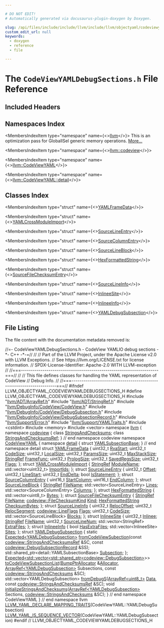 ```yaml
---

# DO NOT EDIT!
# Automatically generated via docusaurus-plugin-doxygen by Doxygen.

slug: /api/files/include/include/llvm/include/llvm/objectyaml/codeviewyamldebugsections-h
custom_edit_url: null
keywords:
  - doxygen
  - reference
  - file

---
```





# The `CodeViewYAMLDebugSections.h` File Reference

<DoxygenPage pluginConfig={pluginConfig}>



## Included Headers

<IncludesList>
<IncludesListItem
  filePath="llvm/ADT/ArrayRef.h"
  permalink="/docs/api/files/include/include/llvm/include/llvm/adt/arrayref-h"
  isLocal="true" />
<IncludesListItem
  filePath="llvm/ADT/StringRef.h"
  permalink="/docs/api/files/include/include/llvm/include/llvm/adt/stringref-h"
  isLocal="true" />
<IncludesListItem
  filePath="llvm/DebugInfo/CodeView/CodeView.h"
  permalink="/docs/api/files/include/include/llvm/include/llvm/debuginfo/include/llvm/debuginfo/codeview/codeview-h"
  isLocal="true" />
<IncludesListItem
  filePath="llvm/DebugInfo/CodeView/DebugSubsection.h"
  permalink="/docs/api/files/include/include/llvm/include/llvm/debuginfo/include/llvm/debuginfo/codeview/debugsubsection-h"
  isLocal="true" />
<IncludesListItem
  filePath="llvm/DebugInfo/CodeView/DebugSubsectionRecord.h"
  permalink="/docs/api/files/include/include/llvm/include/llvm/debuginfo/include/llvm/debuginfo/codeview/debugsubsectionrecord-h"
  isLocal="true" />
<IncludesListItem
  filePath="llvm/Support/Error.h"
  permalink="/docs/api/files/include/include/llvm/include/llvm/support/error-h"
  isLocal="true" />
<IncludesListItem
  filePath="llvm/Support/YAMLTraits.h"
  permalink="/docs/api/files/include/include/llvm/include/llvm/support/yamltraits-h"
  isLocal="true" />
<IncludesListItem
  filePath="cstdint"
  permalink=""
  isLocal="false" />
<IncludesListItem
  filePath="memory"
  permalink=""
  isLocal="false" />
<IncludesListItem
  filePath="vector"
  permalink=""
  isLocal="false" />
</IncludesList>

## Namespaces Index

<MembersIndex>

<MembersIndexItem
  type="namespace"
  name={<><a href="/docs/api/namespaces/llvm">llvm</a></>}>
This is an optimization pass for GlobalISel generic memory operations. <a href="/docs/api/namespaces/llvm/#details">More...</a>
</MembersIndexItem>

<MembersIndexItem
  type="namespace"
  name={<><a href="/docs/api/namespaces/llvm/codeview">llvm::codeview</a></>}>
</MembersIndexItem>

<MembersIndexItem
  type="namespace"
  name={<><a href="/docs/api/namespaces/llvm/codeviewyaml">llvm::CodeViewYAML</a></>}>
</MembersIndexItem>

<MembersIndexItem
  type="namespace"
  name={<><a href="/docs/api/namespaces/llvm/codeviewyaml/detail">llvm::CodeViewYAML::detail</a></>}>
</MembersIndexItem>

</MembersIndex>

## Classes Index

<MembersIndex>

<MembersIndexItem
  type="struct"
  name={<><a href="/docs/api/structs/llvm/codeviewyaml/yamlframedata">YAMLFrameData</a></>}>
</MembersIndexItem>

<MembersIndexItem
  type="struct"
  name={<><a href="/docs/api/structs/llvm/codeviewyaml/yamlcrossmoduleimport">YAMLCrossModuleImport</a></>}>
</MembersIndexItem>

<MembersIndexItem
  type="struct"
  name={<><a href="/docs/api/structs/llvm/codeviewyaml/sourcelineentry">SourceLineEntry</a></>}>
</MembersIndexItem>

<MembersIndexItem
  type="struct"
  name={<><a href="/docs/api/structs/llvm/codeviewyaml/sourcecolumnentry">SourceColumnEntry</a></>}>
</MembersIndexItem>

<MembersIndexItem
  type="struct"
  name={<><a href="/docs/api/structs/llvm/codeviewyaml/sourcelineblock">SourceLineBlock</a></>}>
</MembersIndexItem>

<MembersIndexItem
  type="struct"
  name={<><a href="/docs/api/structs/llvm/codeviewyaml/hexformattedstring">HexFormattedString</a></>}>
</MembersIndexItem>

<MembersIndexItem
  type="struct"
  name={<><a href="/docs/api/structs/llvm/codeviewyaml/sourcefilechecksumentry">SourceFileChecksumEntry</a></>}>
</MembersIndexItem>

<MembersIndexItem
  type="struct"
  name={<><a href="/docs/api/structs/llvm/codeviewyaml/sourcelineinfo">SourceLineInfo</a></>}>
</MembersIndexItem>

<MembersIndexItem
  type="struct"
  name={<><a href="/docs/api/structs/llvm/codeviewyaml/inlineesite">InlineeSite</a></>}>
</MembersIndexItem>

<MembersIndexItem
  type="struct"
  name={<><a href="/docs/api/structs/llvm/codeviewyaml/inlineeinfo">InlineeInfo</a></>}>
</MembersIndexItem>

<MembersIndexItem
  type="struct"
  name={<><a href="/docs/api/structs/llvm/codeviewyaml/yamldebugsubsection">YAMLDebugSubsection</a></>}>
</MembersIndexItem>

</MembersIndex>


## File Listing

The file content with the documentation metadata removed is:

<ProgramListing>

<Link id="l00001" /><CodeLine lineNumber="1"><span class="doxyHighlightComment">//=- CodeViewYAMLDebugSections.h - CodeView YAMLIO debug sections -&#42;- C++ -&#42;-=//</span></CodeLine>
<Link id="l00002" /><CodeLine lineNumber="2"><span class="doxyHighlightComment">//</span></CodeLine>
<Link id="l00003" /><CodeLine lineNumber="3"><span class="doxyHighlightComment">// Part of the LLVM Project, under the Apache License v2.0 with LLVM Exceptions.</span></CodeLine>
<Link id="l00004" /><CodeLine lineNumber="4"><span class="doxyHighlightComment">// See https://llvm.org/LICENSE.txt for license information.</span></CodeLine>
<Link id="l00005" /><CodeLine lineNumber="5"><span class="doxyHighlightComment">// SPDX-License-Identifier: Apache-2.0 WITH LLVM-exception</span></CodeLine>
<Link id="l00006" /><CodeLine lineNumber="6"><span class="doxyHighlightComment">//</span></CodeLine>
<Link id="l00007" /><CodeLine lineNumber="7"><span class="doxyHighlightComment">//===----------------------------------------------------------------------===//</span></CodeLine>
<Link id="l00008" /><CodeLine lineNumber="8"><span class="doxyHighlightComment">//</span></CodeLine>
<Link id="l00009" /><CodeLine lineNumber="9"><span class="doxyHighlightComment">// This file defines classes for handling the YAML representation of CodeView</span></CodeLine>
<Link id="l00010" /><CodeLine lineNumber="10"><span class="doxyHighlightComment">// Debug Info.</span></CodeLine>
<Link id="l00011" /><CodeLine lineNumber="11"><span class="doxyHighlightComment">//</span></CodeLine>
<Link id="l00012" /><CodeLine lineNumber="12"><span class="doxyHighlightComment">//===----------------------------------------------------------------------===//</span></CodeLine>
<Link id="l00013" /><CodeLine lineNumber="13"></CodeLine>
<Link id="l00014" /><CodeLine lineNumber="14"><span class="doxyHighlightPreprocessor">#ifndef LLVM&#95;OBJECTYAML&#95;CODEVIEWYAMLDEBUGSECTIONS&#95;H</span></CodeLine>
<Link id="l00015" /><CodeLine lineNumber="15"><span class="doxyHighlightPreprocessor">#define LLVM&#95;OBJECTYAML&#95;CODEVIEWYAMLDEBUGSECTIONS&#95;H</span></CodeLine>
<Link id="l00016" /><CodeLine lineNumber="16"></CodeLine>
<Link id="l00017" /><CodeLine lineNumber="17"><span class="doxyHighlightPreprocessor">#include &quot;<a href="/docs/api/files/include/include/llvm/include/llvm/adt/arrayref-h">llvm/ADT/ArrayRef.h</a>&quot;</span></CodeLine>
<Link id="l00018" /><CodeLine lineNumber="18"><span class="doxyHighlightPreprocessor">#include &quot;<a href="/docs/api/files/include/include/llvm/include/llvm/adt/stringref-h">llvm/ADT/StringRef.h</a>&quot;</span></CodeLine>
<Link id="l00019" /><CodeLine lineNumber="19"><span class="doxyHighlightPreprocessor">#include &quot;<a href="/docs/api/files/include/include/llvm/include/llvm/debuginfo/include/llvm/debuginfo/codeview/codeview-h">llvm/DebugInfo/CodeView/CodeView.h</a>&quot;</span></CodeLine>
<Link id="l00020" /><CodeLine lineNumber="20"><span class="doxyHighlightPreprocessor">#include &quot;<a href="/docs/api/files/include/include/llvm/include/llvm/debuginfo/include/llvm/debuginfo/codeview/debugsubsection-h">llvm/DebugInfo/CodeView/DebugSubsection.h</a>&quot;</span></CodeLine>
<Link id="l00021" /><CodeLine lineNumber="21"><span class="doxyHighlightPreprocessor">#include &quot;<a href="/docs/api/files/include/include/llvm/include/llvm/debuginfo/include/llvm/debuginfo/codeview/debugsubsectionrecord-h">llvm/DebugInfo/CodeView/DebugSubsectionRecord.h</a>&quot;</span></CodeLine>
<Link id="l00022" /><CodeLine lineNumber="22"><span class="doxyHighlightPreprocessor">#include &quot;<a href="/docs/api/files/include/include/llvm/include/llvm/support/error-h">llvm/Support/Error.h</a>&quot;</span></CodeLine>
<Link id="l00023" /><CodeLine lineNumber="23"><span class="doxyHighlightPreprocessor">#include &quot;<a href="/docs/api/files/include/include/llvm/include/llvm/support/yamltraits-h">llvm/Support/YAMLTraits.h</a>&quot;</span></CodeLine>
<Link id="l00024" /><CodeLine lineNumber="24"><span class="doxyHighlightPreprocessor">#include &lt;cstdint&gt;</span></CodeLine>
<Link id="l00025" /><CodeLine lineNumber="25"><span class="doxyHighlightPreprocessor">#include &lt;memory&gt;</span></CodeLine>
<Link id="l00026" /><CodeLine lineNumber="26"><span class="doxyHighlightPreprocessor">#include &lt;vector&gt;</span></CodeLine>
<Link id="l00027" /><CodeLine lineNumber="27"></CodeLine>
<Link id="l00028" /><CodeLine lineNumber="28"><span class="doxyHighlightKeyword">namespace </span><span class="doxyHighlight"><a href="/docs/api/namespaces/llvm">llvm</a> &#123;</span></CodeLine>
<Link id="l00029" /><CodeLine lineNumber="29"></CodeLine>
<Link id="l00030" /><CodeLine lineNumber="30"><span class="doxyHighlightKeyword">namespace </span><span class="doxyHighlight"><a href="/docs/api/namespaces/llvm/codeview">codeview</a> &#123;</span></CodeLine>
<Link id="l00031" /><CodeLine lineNumber="31"></CodeLine>
<Link id="l00032" /><CodeLine lineNumber="32"><span class="doxyHighlightKeyword">class </span><span class="doxyHighlight"><a href="/docs/api/classes/llvm/codeview/stringsandchecksums">StringsAndChecksums</a>;</span></CodeLine>
<Link id="l00033" /><CodeLine lineNumber="33"><span class="doxyHighlightKeyword">class </span><span class="doxyHighlight"><a href="/docs/api/classes/llvm/codeview/stringsandchecksumsref">StringsAndChecksumsRef</a>;</span></CodeLine>
<Link id="l00034" /><CodeLine lineNumber="34"></CodeLine>
<Link id="l00035" /><CodeLine lineNumber="35"><span class="doxyHighlight">&#125; </span><span class="doxyHighlightComment">// end namespace codeview</span></CodeLine>
<Link id="l00036" /><CodeLine lineNumber="36"></CodeLine>
<Link id="l00037" /><CodeLine lineNumber="37" lineLink="/docs/api/namespaces/llvm/codeviewyaml"><span class="doxyHighlightKeyword">namespace </span><span class="doxyHighlight"><a href="/docs/api/namespaces/llvm/codeviewyaml">CodeViewYAML</a> &#123;</span></CodeLine>
<Link id="l00038" /><CodeLine lineNumber="38"></CodeLine>
<Link id="l00039" /><CodeLine lineNumber="39" lineLink="/docs/api/namespaces/llvm/codeviewyaml/detail"><span class="doxyHighlightKeyword">namespace </span><span class="doxyHighlight"><a href="/docs/api/namespaces/detail">detail</a> &#123;</span></CodeLine>
<Link id="l00040" /><CodeLine lineNumber="40"></CodeLine>
<Link id="l00041" /><CodeLine lineNumber="41"><span class="doxyHighlightKeyword">struct </span><span class="doxyHighlight"><a href="/docs/api/structs/llvm/codeviewyaml/detail/yamlsubsectionbase">YAMLSubsectionBase</a>;</span></CodeLine>
<Link id="l00042" /><CodeLine lineNumber="42"></CodeLine>
<Link id="l00043" /><CodeLine lineNumber="43"><span class="doxyHighlight">&#125; </span><span class="doxyHighlightComment">// end namespace detail</span></CodeLine>
<Link id="l00044" /><CodeLine lineNumber="44"></CodeLine>
<Link id="l00045" /><CodeLine lineNumber="45" lineLink="/docs/api/structs/llvm/codeviewyaml/yamlframedata"><span class="doxyHighlightKeyword">struct </span><span class="doxyHighlight"><a href="/docs/api/structs/llvm/codeviewyaml/yamlframedata">YAMLFrameData</a> &#123;</span></CodeLine>
<Link id="l00046" /><CodeLine lineNumber="46" lineLink="/docs/api/structs/llvm/codeviewyaml/yamlframedata/#a4054f3bf2e038f51a954a9f04de16838"><span class="doxyHighlight">  uint32&#95;t <a href="/docs/api/structs/llvm/codeviewyaml/yamlframedata/#a4054f3bf2e038f51a954a9f04de16838">RvaStart</a>;</span></CodeLine>
<Link id="l00047" /><CodeLine lineNumber="47" lineLink="/docs/api/structs/llvm/codeviewyaml/yamlframedata/#abf49a56b9e58768e39418bc61e4aca8b"><span class="doxyHighlight">  uint32&#95;t <a href="/docs/api/structs/llvm/codeviewyaml/yamlframedata/#abf49a56b9e58768e39418bc61e4aca8b">CodeSize</a>;</span></CodeLine>
<Link id="l00048" /><CodeLine lineNumber="48" lineLink="/docs/api/structs/llvm/codeviewyaml/yamlframedata/#acbad2edcfab6a6b06a72a48e9d92bab9"><span class="doxyHighlight">  uint32&#95;t <a href="/docs/api/structs/llvm/codeviewyaml/yamlframedata/#acbad2edcfab6a6b06a72a48e9d92bab9">LocalSize</a>;</span></CodeLine>
<Link id="l00049" /><CodeLine lineNumber="49" lineLink="/docs/api/structs/llvm/codeviewyaml/yamlframedata/#afc7d14532f426554fd5582ddc7894322"><span class="doxyHighlight">  uint32&#95;t <a href="/docs/api/structs/llvm/codeviewyaml/yamlframedata/#afc7d14532f426554fd5582ddc7894322">ParamsSize</a>;</span></CodeLine>
<Link id="l00050" /><CodeLine lineNumber="50" lineLink="/docs/api/structs/llvm/codeviewyaml/yamlframedata/#a3152b3bd2fb17bdae0f436799cb4d5e8"><span class="doxyHighlight">  uint32&#95;t <a href="/docs/api/structs/llvm/codeviewyaml/yamlframedata/#a3152b3bd2fb17bdae0f436799cb4d5e8">MaxStackSize</a>;</span></CodeLine>
<Link id="l00051" /><CodeLine lineNumber="51" lineLink="/docs/api/structs/llvm/codeviewyaml/yamlframedata/#a3095b5e3ed40ba632ed26d507d2b9251"><span class="doxyHighlight">  <a href="/docs/api/classes/llvm/stringref">StringRef</a> <a href="/docs/api/structs/llvm/codeviewyaml/yamlframedata/#a3095b5e3ed40ba632ed26d507d2b9251">FrameFunc</a>;</span></CodeLine>
<Link id="l00052" /><CodeLine lineNumber="52" lineLink="/docs/api/structs/llvm/codeviewyaml/yamlframedata/#aaba0a7c3da5f76b8b2d2beb7edc2f77c"><span class="doxyHighlight">  uint32&#95;t <a href="/docs/api/structs/llvm/codeviewyaml/yamlframedata/#aaba0a7c3da5f76b8b2d2beb7edc2f77c">PrologSize</a>;</span></CodeLine>
<Link id="l00053" /><CodeLine lineNumber="53" lineLink="/docs/api/structs/llvm/codeviewyaml/yamlframedata/#a2193c800cd0f7af0a646f3d86851ed32"><span class="doxyHighlight">  uint32&#95;t <a href="/docs/api/structs/llvm/codeviewyaml/yamlframedata/#a2193c800cd0f7af0a646f3d86851ed32">SavedRegsSize</a>;</span></CodeLine>
<Link id="l00054" /><CodeLine lineNumber="54" lineLink="/docs/api/structs/llvm/codeviewyaml/yamlframedata/#a2f71245bade02a59ba1fb0bb47a18ea0"><span class="doxyHighlight">  uint32&#95;t <a href="/docs/api/structs/llvm/codeviewyaml/yamlframedata/#a2f71245bade02a59ba1fb0bb47a18ea0">Flags</a>;</span></CodeLine>
<Link id="l00055" /><CodeLine lineNumber="55"><span class="doxyHighlight">&#125;;</span></CodeLine>
<Link id="l00056" /><CodeLine lineNumber="56"></CodeLine>
<Link id="l00057" /><CodeLine lineNumber="57" lineLink="/docs/api/structs/llvm/codeviewyaml/yamlcrossmoduleimport"><span class="doxyHighlightKeyword">struct </span><span class="doxyHighlight"><a href="/docs/api/structs/llvm/codeviewyaml/yamlcrossmoduleimport">YAMLCrossModuleImport</a> &#123;</span></CodeLine>
<Link id="l00058" /><CodeLine lineNumber="58" lineLink="/docs/api/structs/llvm/codeviewyaml/yamlcrossmoduleimport/#ae01cb7b24bdcefb2f30538eed4745288"><span class="doxyHighlight">  <a href="/docs/api/classes/llvm/stringref">StringRef</a> <a href="/docs/api/structs/llvm/codeviewyaml/yamlcrossmoduleimport/#ae01cb7b24bdcefb2f30538eed4745288">ModuleName</a>;</span></CodeLine>
<Link id="l00059" /><CodeLine lineNumber="59" lineLink="/docs/api/structs/llvm/codeviewyaml/yamlcrossmoduleimport/#a6ea847a7095312b55e332fd5845c644b"><span class="doxyHighlight">  std::vector&lt;uint32&#95;t&gt; <a href="/docs/api/structs/llvm/codeviewyaml/yamlcrossmoduleimport/#a6ea847a7095312b55e332fd5845c644b">ImportIds</a>;</span></CodeLine>
<Link id="l00060" /><CodeLine lineNumber="60"><span class="doxyHighlight">&#125;;</span></CodeLine>
<Link id="l00061" /><CodeLine lineNumber="61"></CodeLine>
<Link id="l00062" /><CodeLine lineNumber="62" lineLink="/docs/api/structs/llvm/codeviewyaml/sourcelineentry"><span class="doxyHighlightKeyword">struct </span><span class="doxyHighlight"><a href="/docs/api/structs/llvm/codeviewyaml/sourcelineentry">SourceLineEntry</a> &#123;</span></CodeLine>
<Link id="l00063" /><CodeLine lineNumber="63" lineLink="/docs/api/structs/llvm/codeviewyaml/sourcelineentry/#a6191c454954b7bfe97a75d8f1920551d"><span class="doxyHighlight">  uint32&#95;t <a href="/docs/api/structs/llvm/codeviewyaml/sourcelineentry/#a6191c454954b7bfe97a75d8f1920551d">Offset</a>;</span></CodeLine>
<Link id="l00064" /><CodeLine lineNumber="64" lineLink="/docs/api/structs/llvm/codeviewyaml/sourcelineentry/#a3f44042fdcf282e52ebaac1cc2c21fc4"><span class="doxyHighlight">  uint32&#95;t <a href="/docs/api/structs/llvm/codeviewyaml/sourcelineentry/#a3f44042fdcf282e52ebaac1cc2c21fc4">LineStart</a>;</span></CodeLine>
<Link id="l00065" /><CodeLine lineNumber="65" lineLink="/docs/api/structs/llvm/codeviewyaml/sourcelineentry/#ae1c550d6c2aedbd855557964779bc2c1"><span class="doxyHighlight">  uint32&#95;t <a href="/docs/api/structs/llvm/codeviewyaml/sourcelineentry/#ae1c550d6c2aedbd855557964779bc2c1">EndDelta</a>;</span></CodeLine>
<Link id="l00066" /><CodeLine lineNumber="66" lineLink="/docs/api/structs/llvm/codeviewyaml/sourcelineentry/#a452d8b66a8e6830a666cee1cbd1ca345"><span class="doxyHighlight">  </span><span class="doxyHighlightKeywordType">bool</span><span class="doxyHighlight"> <a href="/docs/api/structs/llvm/codeviewyaml/sourcelineentry/#a452d8b66a8e6830a666cee1cbd1ca345">IsStatement</a>;</span></CodeLine>
<Link id="l00067" /><CodeLine lineNumber="67"><span class="doxyHighlight">&#125;;</span></CodeLine>
<Link id="l00068" /><CodeLine lineNumber="68"></CodeLine>
<Link id="l00069" /><CodeLine lineNumber="69" lineLink="/docs/api/structs/llvm/codeviewyaml/sourcecolumnentry"><span class="doxyHighlightKeyword">struct </span><span class="doxyHighlight"><a href="/docs/api/structs/llvm/codeviewyaml/sourcecolumnentry">SourceColumnEntry</a> &#123;</span></CodeLine>
<Link id="l00070" /><CodeLine lineNumber="70" lineLink="/docs/api/structs/llvm/codeviewyaml/sourcecolumnentry/#a81c37802f5829d374ec19add77f620ed"><span class="doxyHighlight">  uint16&#95;t <a href="/docs/api/structs/llvm/codeviewyaml/sourcecolumnentry/#a81c37802f5829d374ec19add77f620ed">StartColumn</a>;</span></CodeLine>
<Link id="l00071" /><CodeLine lineNumber="71" lineLink="/docs/api/structs/llvm/codeviewyaml/sourcecolumnentry/#a6e4bdcd72f69d91da11cd0d1d71531ea"><span class="doxyHighlight">  uint16&#95;t <a href="/docs/api/structs/llvm/codeviewyaml/sourcecolumnentry/#a6e4bdcd72f69d91da11cd0d1d71531ea">EndColumn</a>;</span></CodeLine>
<Link id="l00072" /><CodeLine lineNumber="72"><span class="doxyHighlight">&#125;;</span></CodeLine>
<Link id="l00073" /><CodeLine lineNumber="73"></CodeLine>
<Link id="l00074" /><CodeLine lineNumber="74" lineLink="/docs/api/structs/llvm/codeviewyaml/sourcelineblock"><span class="doxyHighlightKeyword">struct </span><span class="doxyHighlight"><a href="/docs/api/structs/llvm/codeviewyaml/sourcelineblock">SourceLineBlock</a> &#123;</span></CodeLine>
<Link id="l00075" /><CodeLine lineNumber="75" lineLink="/docs/api/structs/llvm/codeviewyaml/sourcelineblock/#acb6ce028f8b34cf6ce67bfdf02a6db73"><span class="doxyHighlight">  <a href="/docs/api/classes/llvm/stringref">StringRef</a> <a href="/docs/api/structs/llvm/codeviewyaml/sourcelineblock/#acb6ce028f8b34cf6ce67bfdf02a6db73">FileName</a>;</span></CodeLine>
<Link id="l00076" /><CodeLine lineNumber="76" lineLink="/docs/api/structs/llvm/codeviewyaml/sourcelineblock/#a31e4a9aee250ea550111ce073063fc8f"><span class="doxyHighlight">  std::vector&lt;SourceLineEntry&gt; <a href="/docs/api/structs/llvm/codeviewyaml/sourcelineblock/#a31e4a9aee250ea550111ce073063fc8f">Lines</a>;</span></CodeLine>
<Link id="l00077" /><CodeLine lineNumber="77" lineLink="/docs/api/structs/llvm/codeviewyaml/sourcelineblock/#a75b7b29c3bc8e85540c44f8af7329849"><span class="doxyHighlight">  std::vector&lt;SourceColumnEntry&gt; <a href="/docs/api/structs/llvm/codeviewyaml/sourcelineblock/#a75b7b29c3bc8e85540c44f8af7329849">Columns</a>;</span></CodeLine>
<Link id="l00078" /><CodeLine lineNumber="78"><span class="doxyHighlight">&#125;;</span></CodeLine>
<Link id="l00079" /><CodeLine lineNumber="79"></CodeLine>
<Link id="l00080" /><CodeLine lineNumber="80" lineLink="/docs/api/structs/llvm/codeviewyaml/hexformattedstring"><span class="doxyHighlightKeyword">struct </span><span class="doxyHighlight"><a href="/docs/api/structs/llvm/codeviewyaml/hexformattedstring">HexFormattedString</a> &#123;</span></CodeLine>
<Link id="l00081" /><CodeLine lineNumber="81" lineLink="/docs/api/structs/llvm/codeviewyaml/hexformattedstring/#a4070c1dc774740f1cd78d8d6c3eef096"><span class="doxyHighlight">  std::vector&lt;uint8&#95;t&gt; <a href="/docs/api/structs/llvm/codeviewyaml/hexformattedstring/#a4070c1dc774740f1cd78d8d6c3eef096">Bytes</a>;</span></CodeLine>
<Link id="l00082" /><CodeLine lineNumber="82"><span class="doxyHighlight">&#125;;</span></CodeLine>
<Link id="l00083" /><CodeLine lineNumber="83"></CodeLine>
<Link id="l00084" /><CodeLine lineNumber="84" lineLink="/docs/api/structs/llvm/codeviewyaml/sourcefilechecksumentry"><span class="doxyHighlightKeyword">struct </span><span class="doxyHighlight"><a href="/docs/api/structs/llvm/codeviewyaml/sourcefilechecksumentry">SourceFileChecksumEntry</a> &#123;</span></CodeLine>
<Link id="l00085" /><CodeLine lineNumber="85" lineLink="/docs/api/structs/llvm/codeviewyaml/sourcefilechecksumentry/#a0498bf5d776c8d2272f6492fe1913e5e"><span class="doxyHighlight">  <a href="/docs/api/classes/llvm/stringref">StringRef</a> <a href="/docs/api/structs/llvm/codeviewyaml/sourcefilechecksumentry/#a0498bf5d776c8d2272f6492fe1913e5e">FileName</a>;</span></CodeLine>
<Link id="l00086" /><CodeLine lineNumber="86" lineLink="/docs/api/structs/llvm/codeviewyaml/sourcefilechecksumentry/#a89857753a65ca976e3d146f9ea4a65fb"><span class="doxyHighlight">  <a href="/docs/api/namespaces/llvm/codeview/#ac62eaa823ce96895afe82d6676aaae21">codeview::FileChecksumKind</a> <a href="/docs/api/structs/llvm/codeviewyaml/sourcefilechecksumentry/#a89857753a65ca976e3d146f9ea4a65fb">Kind</a>;</span></CodeLine>
<Link id="l00087" /><CodeLine lineNumber="87" lineLink="/docs/api/structs/llvm/codeviewyaml/sourcefilechecksumentry/#a582d06c7e67565db28743dd5198c2d45"><span class="doxyHighlight">  <a href="/docs/api/structs/llvm/codeviewyaml/hexformattedstring">HexFormattedString</a> <a href="/docs/api/structs/llvm/codeviewyaml/sourcefilechecksumentry/#a582d06c7e67565db28743dd5198c2d45">ChecksumBytes</a>;</span></CodeLine>
<Link id="l00088" /><CodeLine lineNumber="88"><span class="doxyHighlight">&#125;;</span></CodeLine>
<Link id="l00089" /><CodeLine lineNumber="89"></CodeLine>
<Link id="l00090" /><CodeLine lineNumber="90" lineLink="/docs/api/structs/llvm/codeviewyaml/sourcelineinfo"><span class="doxyHighlightKeyword">struct </span><span class="doxyHighlight"><a href="/docs/api/structs/llvm/codeviewyaml/sourcelineinfo">SourceLineInfo</a> &#123;</span></CodeLine>
<Link id="l00091" /><CodeLine lineNumber="91" lineLink="/docs/api/structs/llvm/codeviewyaml/sourcelineinfo/#a3455214c538a077e1cdf72b0d009d430"><span class="doxyHighlight">  uint32&#95;t <a href="/docs/api/structs/llvm/codeviewyaml/sourcelineinfo/#a3455214c538a077e1cdf72b0d009d430">RelocOffset</a>;</span></CodeLine>
<Link id="l00092" /><CodeLine lineNumber="92" lineLink="/docs/api/structs/llvm/codeviewyaml/sourcelineinfo/#a6632674cd82e7a16a20cb0c66a3a2d8c"><span class="doxyHighlight">  uint32&#95;t <a href="/docs/api/structs/llvm/codeviewyaml/sourcelineinfo/#a6632674cd82e7a16a20cb0c66a3a2d8c">RelocSegment</a>;</span></CodeLine>
<Link id="l00093" /><CodeLine lineNumber="93" lineLink="/docs/api/structs/llvm/codeviewyaml/sourcelineinfo/#aaff655f0db31687f7ba1137f31b82975"><span class="doxyHighlight">  <a href="/docs/api/namespaces/llvm/codeview/#a3871bade894b1a946ca1e99876b79b26">codeview::LineFlags</a> <a href="/docs/api/structs/llvm/codeviewyaml/sourcelineinfo/#aaff655f0db31687f7ba1137f31b82975">Flags</a>;</span></CodeLine>
<Link id="l00094" /><CodeLine lineNumber="94" lineLink="/docs/api/structs/llvm/codeviewyaml/sourcelineinfo/#a19ba08d7f51da7575183e9691fb23cb1"><span class="doxyHighlight">  uint32&#95;t <a href="/docs/api/structs/llvm/codeviewyaml/sourcelineinfo/#a19ba08d7f51da7575183e9691fb23cb1">CodeSize</a>;</span></CodeLine>
<Link id="l00095" /><CodeLine lineNumber="95" lineLink="/docs/api/structs/llvm/codeviewyaml/sourcelineinfo/#afa4a79d38adeb9998e551f5edbb609e9"><span class="doxyHighlight">  std::vector&lt;SourceLineBlock&gt; <a href="/docs/api/structs/llvm/codeviewyaml/sourcelineinfo/#afa4a79d38adeb9998e551f5edbb609e9">Blocks</a>;</span></CodeLine>
<Link id="l00096" /><CodeLine lineNumber="96"><span class="doxyHighlight">&#125;;</span></CodeLine>
<Link id="l00097" /><CodeLine lineNumber="97"></CodeLine>
<Link id="l00098" /><CodeLine lineNumber="98" lineLink="/docs/api/structs/llvm/codeviewyaml/inlineesite"><span class="doxyHighlightKeyword">struct </span><span class="doxyHighlight"><a href="/docs/api/structs/llvm/codeviewyaml/inlineesite">InlineeSite</a> &#123;</span></CodeLine>
<Link id="l00099" /><CodeLine lineNumber="99" lineLink="/docs/api/structs/llvm/codeviewyaml/inlineesite/#a7041601c51d9e4e14250821927a6f7a0"><span class="doxyHighlight">  uint32&#95;t <a href="/docs/api/structs/llvm/codeviewyaml/inlineesite/#a7041601c51d9e4e14250821927a6f7a0">Inlinee</a>;</span></CodeLine>
<Link id="l00100" /><CodeLine lineNumber="100" lineLink="/docs/api/structs/llvm/codeviewyaml/inlineesite/#a7a25f090b19c6af5eb30a92807f3cba5"><span class="doxyHighlight">  <a href="/docs/api/classes/llvm/stringref">StringRef</a> <a href="/docs/api/structs/llvm/codeviewyaml/inlineesite/#a7a25f090b19c6af5eb30a92807f3cba5">FileName</a>;</span></CodeLine>
<Link id="l00101" /><CodeLine lineNumber="101" lineLink="/docs/api/structs/llvm/codeviewyaml/inlineesite/#a75990582efd9f31f94437ddde62aea27"><span class="doxyHighlight">  uint32&#95;t <a href="/docs/api/structs/llvm/codeviewyaml/inlineesite/#a75990582efd9f31f94437ddde62aea27">SourceLineNum</a>;</span></CodeLine>
<Link id="l00102" /><CodeLine lineNumber="102" lineLink="/docs/api/structs/llvm/codeviewyaml/inlineesite/#a665c3e744566d092823c9af2d2ebc4ee"><span class="doxyHighlight">  std::vector&lt;StringRef&gt; <a href="/docs/api/structs/llvm/codeviewyaml/inlineesite/#a665c3e744566d092823c9af2d2ebc4ee">ExtraFiles</a>;</span></CodeLine>
<Link id="l00103" /><CodeLine lineNumber="103"><span class="doxyHighlight">&#125;;</span></CodeLine>
<Link id="l00104" /><CodeLine lineNumber="104"></CodeLine>
<Link id="l00105" /><CodeLine lineNumber="105" lineLink="/docs/api/structs/llvm/codeviewyaml/inlineeinfo"><span class="doxyHighlightKeyword">struct </span><span class="doxyHighlight"><a href="/docs/api/structs/llvm/codeviewyaml/inlineeinfo">InlineeInfo</a> &#123;</span></CodeLine>
<Link id="l00106" /><CodeLine lineNumber="106" lineLink="/docs/api/structs/llvm/codeviewyaml/inlineeinfo/#a3bb122ad127335f8d6136567fbafd5b3"><span class="doxyHighlight">  </span><span class="doxyHighlightKeywordType">bool</span><span class="doxyHighlight"> <a href="/docs/api/structs/llvm/codeviewyaml/inlineeinfo/#a3bb122ad127335f8d6136567fbafd5b3">HasExtraFiles</a>;</span></CodeLine>
<Link id="l00107" /><CodeLine lineNumber="107" lineLink="/docs/api/structs/llvm/codeviewyaml/inlineeinfo/#a2b9cae7183873c33da4fe8380da5279a"><span class="doxyHighlight">  std::vector&lt;InlineeSite&gt; <a href="/docs/api/structs/llvm/codeviewyaml/inlineeinfo/#a2b9cae7183873c33da4fe8380da5279a">Sites</a>;</span></CodeLine>
<Link id="l00108" /><CodeLine lineNumber="108"><span class="doxyHighlight">&#125;;</span></CodeLine>
<Link id="l00109" /><CodeLine lineNumber="109"></CodeLine>
<Link id="l00110" /><CodeLine lineNumber="110" lineLink="/docs/api/structs/llvm/codeviewyaml/yamldebugsubsection"><span class="doxyHighlightKeyword">struct </span><span class="doxyHighlight"><a href="/docs/api/structs/llvm/codeviewyaml/yamldebugsubsection">YAMLDebugSubsection</a> &#123;</span></CodeLine>
<Link id="l00111" /><CodeLine lineNumber="111"><span class="doxyHighlight">  </span><span class="doxyHighlightKeyword">static</span><span class="doxyHighlight"> <a href="/docs/api/classes/llvm/expected">Expected&lt;YAMLDebugSubsection&gt;</a></span></CodeLine>
<Link id="l00112" /><CodeLine lineNumber="112"><span class="doxyHighlight">  <a href="/docs/api/structs/llvm/codeviewyaml/yamldebugsubsection/#a2a570f48bce7d8c863a244ca22e05091">fromCodeViewSubection</a>(</span><span class="doxyHighlightKeyword">const</span><span class="doxyHighlight"> <a href="/docs/api/classes/llvm/codeview/stringsandchecksumsref">codeview::StringsAndChecksumsRef</a> &amp;SC,</span></CodeLine>
<Link id="l00113" /><CodeLine lineNumber="113"><span class="doxyHighlight">                        </span><span class="doxyHighlightKeyword">const</span><span class="doxyHighlight"> <a href="/docs/api/classes/llvm/codeview/debugsubsectionrecord">codeview::DebugSubsectionRecord</a> &amp;SS);</span></CodeLine>
<Link id="l00114" /><CodeLine lineNumber="114"></CodeLine>
<Link id="l00115" /><CodeLine lineNumber="115" lineLink="/docs/api/structs/llvm/codeviewyaml/yamldebugsubsection/#a134fd8e37ef2e8e5650f0084227a1207"><span class="doxyHighlight">  std::shared&#95;ptr&lt;detail::YAMLSubsectionBase&gt; <a href="/docs/api/structs/llvm/codeviewyaml/yamldebugsubsection/#a134fd8e37ef2e8e5650f0084227a1207">Subsection</a>;</span></CodeLine>
<Link id="l00116" /><CodeLine lineNumber="116"><span class="doxyHighlight">&#125;;</span></CodeLine>
<Link id="l00117" /><CodeLine lineNumber="117"></CodeLine>
<Link id="l00118" /><CodeLine lineNumber="118"><span class="doxyHighlight"><a href="/docs/api/classes/llvm/expected">Expected&lt;std::vector&lt;std::shared&#95;ptr&lt;codeview::DebugSubsection&gt;</a>&gt;&gt;</span></CodeLine>
<Link id="l00119" /><CodeLine lineNumber="119"><span class="doxyHighlight"><a href="/docs/api/namespaces/llvm/codeviewyaml/#a60bfd268a9634bf18e34825e171528fe">toCodeViewSubsectionList</a>(<a href="/docs/api/namespaces/llvm/#a8e612822d4ba7bb36c9c79582a567108">BumpPtrAllocator</a> &amp;<a href="/docs/api/files/lib/lib/codegen/regallocbasic-cpp/#ad5d00e1d77644d95847b9bf8da12b759">Allocator</a>,</span></CodeLine>
<Link id="l00120" /><CodeLine lineNumber="120"><span class="doxyHighlight">                         <a href="/docs/api/classes/llvm/arrayref">ArrayRef&lt;YAMLDebugSubsection&gt;</a> Subsections,</span></CodeLine>
<Link id="l00121" /><CodeLine lineNumber="121"><span class="doxyHighlight">                         </span><span class="doxyHighlightKeyword">const</span><span class="doxyHighlight"> <a href="/docs/api/classes/llvm/codeview/stringsandchecksums">codeview::StringsAndChecksums</a> &amp;SC);</span></CodeLine>
<Link id="l00122" /><CodeLine lineNumber="122"></CodeLine>
<Link id="l00123" /><CodeLine lineNumber="123"><span class="doxyHighlight">std::vector&lt;YAMLDebugSubsection&gt;</span></CodeLine>
<Link id="l00124" /><CodeLine lineNumber="124"><span class="doxyHighlight"><a href="/docs/api/namespaces/llvm/codeviewyaml/#ae58982dc6f589fa99671f5f76adfc8d3">fromDebugS</a>(<a href="/docs/api/classes/llvm/arrayref">ArrayRef&lt;uint8&#95;t&gt;</a> <a href="/docs/api/namespaces/llvm/#aa20539e89704d20b98b97e9c3feac934">Data</a>, </span><span class="doxyHighlightKeyword">const</span><span class="doxyHighlight"> <a href="/docs/api/classes/llvm/codeview/stringsandchecksumsref">codeview::StringsAndChecksumsRef</a> &amp;SC);</span></CodeLine>
<Link id="l00125" /><CodeLine lineNumber="125"></CodeLine>
<Link id="l00126" /><CodeLine lineNumber="126"><span class="doxyHighlightKeywordType">void</span><span class="doxyHighlight"> <a href="/docs/api/namespaces/llvm/codeviewyaml/#a42bdb5c08478e7021d28c6dd92b7e0e8">initializeStringsAndChecksums</a>(<a href="/docs/api/classes/llvm/arrayref">ArrayRef&lt;YAMLDebugSubsection&gt;</a> Sections,</span></CodeLine>
<Link id="l00127" /><CodeLine lineNumber="127"><span class="doxyHighlight">                                   <a href="/docs/api/classes/llvm/codeview/stringsandchecksums">codeview::StringsAndChecksums</a> &amp;SC);</span></CodeLine>
<Link id="l00128" /><CodeLine lineNumber="128"></CodeLine>
<Link id="l00129" /><CodeLine lineNumber="129"><span class="doxyHighlight">&#125; </span><span class="doxyHighlightComment">// end namespace CodeViewYAML</span></CodeLine>
<Link id="l00130" /><CodeLine lineNumber="130"></CodeLine>
<Link id="l00131" /><CodeLine lineNumber="131"><span class="doxyHighlight">&#125; </span><span class="doxyHighlightComment">// end namespace llvm</span></CodeLine>
<Link id="l00132" /><CodeLine lineNumber="132"></CodeLine>
<Link id="l00133" /><CodeLine lineNumber="133"><span class="doxyHighlight"><a href="/docs/api/files/include/include/llvm/include/llvm/support/yamltraits-h/#ad0052877aa94559fb289ffa80620cb1d">LLVM&#95;YAML&#95;DECLARE&#95;MAPPING&#95;TRAITS</a>(CodeViewYAML::YAMLDebugSubsection)</span></CodeLine>
<Link id="l00134" /><CodeLine lineNumber="134"></CodeLine>
<Link id="l00135" /><CodeLine lineNumber="135"><span class="doxyHighlight"><a href="/docs/api/files/include/include/llvm/include/llvm/support/yamltraits-h/#a57ad3a94065e9edfc73b92994494ae50">LLVM&#95;YAML&#95;IS&#95;SEQUENCE&#95;VECTOR</a>(CodeViewYAML::YAMLDebugSubsection)</span></CodeLine>
<Link id="l00136" /><CodeLine lineNumber="136"></CodeLine>
<Link id="l00137" /><CodeLine lineNumber="137"><span class="doxyHighlightPreprocessor">#endif </span><span class="doxyHighlightComment">// LLVM&#95;OBJECTYAML&#95;CODEVIEWYAMLDEBUGSECTIONS&#95;H</span></CodeLine>

</ProgramListing>


</DoxygenPage>
